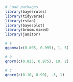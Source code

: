 ```r
# Load packages
library(bayesrules)
library(tidyverse)
library(rstan)
library(bayesplot)
library(broom.mixed)
library(janitor)
```

```r
# a 
qgamma(c(0.005, 0.995), 1, 5)
```

```r
# b
qnorm(c(0.025, 0.975), 10, 2)
```

```r
# c
qnorm(c(0.10, 0.90), -3, 1)
```

